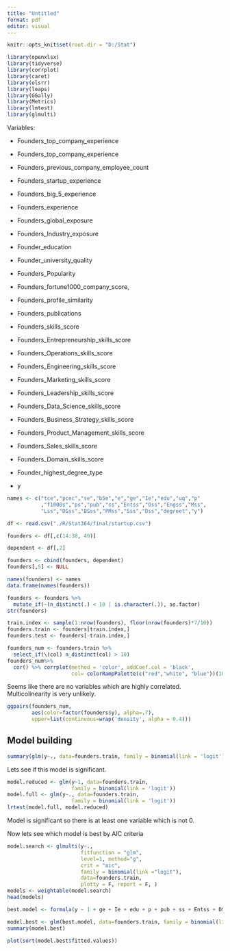 ```yaml
---
title: "Untitled"
format: pdf
editor: visual
---
```


```r
knitr::opts_knit$set(root.dir = "D:/Stat")
```

```r
library(openxlsx)
library(tidyverse)
library(corrplot)
library(caret)
library(olsrr)
library(leaps)
library(GGally)
library(Metrics)
library(lmtest)
library(glmulti)
```

Variables:

-   Founders_top_company_experience

-   Founders_top_company_experience

-   Founders_previous_company_employee_count

-   Founders_startup_experience

-   Founders_big_5\_experience

-   Founders_experience

-   Founders_global_exposure

-   Founders_Industry_exposure

-   Founder_education

-   Founder_university_quality

-   Founders_Popularity

-   Founders_fortune1000_company_score,

-   Founders_profile_similarity

-   Founders_publications

-   Founders_skills_score

-   Founders_Entrepreneurship_skills_score

-   Founders_Operations_skills_score

-   Founders_Engineering_skills_score

-   Founders_Marketing_skills_score

-   Founders_Leadership_skills_score

-   Founders_Data_Science_skills_score

-   Founders_Business_Strategy_skills_score

-   Founders_Product_Management_skills_score

-   Founders_Sales_skills_score

-   Founders_Domain_skills_score

-   Founder_highest_degree_type

-   y

```r
names <- c("tce","pcec","se","b5e","e","ge","Ie","edu","uq","p"
           ,"f1000s","ps","pub","ss","Entss","Oss","Engss","Mss",
           "Lss","DSss","BSss","PMss","Sss","Dss","degreet","y")

df <- read.csv("./R/Stat364/final/startup.csv")

founders <- df[,c(14:38, 49)]

dependent <- df[,2]

founders <- cbind(founders, dependent)
founders[,5] <- NULL

names(founders) <- names
data.frame(names(founders))
```

```r
founders <- founders %>% 
  mutate_if(~(n_distinct(.) < 10 | is.character(.)), as.factor)
str(founders)
```

```r
train.index <- sample(1:nrow(founders), floor(nrow(founders)*7/10))
founders.train <- founders[train.index,]
founders.test <- founders[-train.index,]
```

```r
founders_num <- founders.train %>% 
  select_if(\(col) n_distinct(col) > 10)
founders_num%>% 
  cor() %>% corrplot(method = 'color', addCoef.col = 'black',
                     col= colorRampPalette(c("red","white", "blue"))(100))
```

Seems like there are no variables which are highly correlated. Multicolinearity is very unlikely.

```r
ggpairs(founders_num, 
        aes(color=factor(founders$y), alpha=.7), 
        upper=list(continuous=wrap('density', alpha = 0.4)))
```

## Model building

```r
summary(glm(y~., data=founders.train, family = binomial(link = 'logit')))
```

Lets see if this model is significant.

```r

model.reduced <- glm(y~1, data=founders.train, 
                     family = binomial(link = 'logit'))
model.full <- glm(y~., data=founders.train, 
                     family = binomial(link = 'logit'))
lrtest(model.full, model.reduced)
```

Model is significant so there is at least one variable which is not 0.

Now lets see which model is best by AIC criteria

```r
model.search <- glmulti(y~., 
                        fitfunction = "glm",
                        level=1, method="g", 
                        crit = "aic", 
                        family = binomial(link ="logit"), 
                        data=founders.train,
                        plotty = F, report = F, )
models <- weightable(model.search)
head(models)
```

```r
best.model <- formula(y ~ 1 + ge + Ie + edu + p + pub + ss + Entss + DSss)
```

```r
model.best <- glm(best.model, data=founders.train, family = binomial(link = 'logit'))
summary(model.best)
```

```r
plot(sort(model.best$fitted.values))
```
